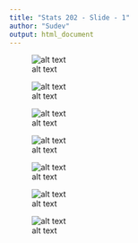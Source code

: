 ---
title: "Stats 202 - Slide - 1"
author: "Sudev"
output: html_document
---
     
     
     
![alt text](assets/slide-1-1.PNG)
     
     
     

![alt text](assets/slide-1-2.PNG)
     
     
     
     
![alt text](assets/slide-1-3.PNG)
     
     
     
     
![alt text](assets/slide-1-4.PNG)
     
     
     
     
![alt text](assets/slide-1-5.PNG)
     
     
     
     
![alt text](assets/slide-1-6.PNG)
     
     
     
     
![alt text](assets/slide-1-7.PNG)
